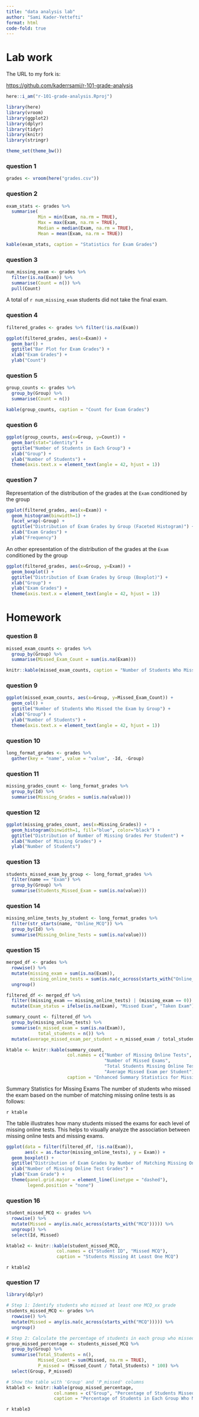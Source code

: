 ```yaml
---
title: "data analysis lab"
author: "Sami Kader-Yettefti"
format: html
code-fold: true
---
```


# Lab work

The URL to my fork is: 

<https://github.com/kaderrsami/r-101-grade-analysis>

```r
here::i_am("r-101-grade-analysis.Rproj")

library(here)
library(vroom)
library(ggplot2)
library(dplyr)
library(tidyr)
library(knitr)
library(stringr)

theme_set(theme_bw())
```

### question 1

```r
grades <- vroom(here("grades.csv"))
```

### question 2

```r
exam_stats <- grades %>% 
  summarise(
            Min = min(Exam, na.rm = TRUE),
            Max = max(Exam, na.rm = TRUE),
            Median = median(Exam, na.rm = TRUE),
            Mean = mean(Exam, na.rm = TRUE))
```

```r
kable(exam_stats, caption = "Statistics for Exam Grades")
```

### question 3

```r
num_missing_exam <- grades %>%
  filter(is.na(Exam)) %>%
  summarise(Count = n()) %>%
  pull(Count)
```

A total of `r num_missing_exam` students did not take the final exam.

### question 4

```r
filtered_grades <- grades %>% filter(!is.na(Exam))

ggplot(filtered_grades, aes(x=Exam)) +
  geom_bar() +
  ggtitle("Bar Plot for Exam Grades") +
  xlab("Exam Grades") +
  ylab("Count")
```

### question 5

```r
group_counts <- grades %>%
  group_by(Group) %>%
  summarise(Count = n())
```

```r
kable(group_counts, caption = "Count for Exam Grades")
```

### question 6

```r
ggplot(group_counts, aes(x=Group, y=Count)) +
  geom_bar(stat="identity") +
  ggtitle("Number of Students in Each Group") +
  xlab("Group") +
  ylab("Number of Students") +
  theme(axis.text.x = element_text(angle = 42, hjust = 1))
```

### question 7

Representation of the distribution of the grades at the `Exam` conditioned by the group


```r
ggplot(filtered_grades, aes(x=Exam)) +
  geom_histogram(binwidth=1) +
  facet_wrap(~Group) +
  ggtitle("Distribution of Exam Grades by Group (Faceted Histogram)") +
  xlab("Exam Grades") +
  ylab("Frequency")
```

An other epresentation of the distribution of the grades at the `Exam` conditioned by the group

```r
ggplot(filtered_grades, aes(x=Group, y=Exam)) +
  geom_boxplot() +
  ggtitle("Distribution of Exam Grades by Group (Boxplot)") +
  xlab("Group") +
  ylab("Exam Grades") +
  theme(axis.text.x = element_text(angle = 42, hjust = 1))
```
# Homework

### question 8

```r
missed_exam_counts <- grades %>%
  group_by(Group) %>%
  summarise(Missed_Exam_Count = sum(is.na(Exam)))
```

```r
knitr::kable(missed_exam_counts, caption = "Number of Students Who Missed the Exam in Each Group")
```

### question 9

```r
ggplot(missed_exam_counts, aes(x=Group, y=Missed_Exam_Count)) +
  geom_col() +
  ggtitle("Number of Students Who Missed the Exam by Group") +
  xlab("Group") +
  ylab("Number of Students") +
  theme(axis.text.x = element_text(angle = 42, hjust = 1))
```

### question 10

```r
long_format_grades <- grades %>%
  gather(key = "name", value = "value", -Id, -Group)
```

### question 11

```r
missing_grades_count <- long_format_grades %>%
  group_by(Id) %>%
  summarise(Missing_Grades = sum(is.na(value)))
```

### question 12

```r
ggplot(missing_grades_count, aes(x=Missing_Grades)) +
  geom_histogram(binwidth=1, fill="blue", color="black") +
  ggtitle("Distribution of Number of Missing Grades Per Student") +
  xlab("Number of Missing Grades") +
  ylab("Number of Students")
```

### question 13

```r
students_missed_exam_by_group <- long_format_grades %>%
  filter(name == "Exam") %>%
  group_by(Group) %>%
  summarise(Students_Missed_Exam = sum(is.na(value)))
```

### question 14

```r
missing_online_tests_by_student <- long_format_grades %>%
  filter(str_starts(name, "Online_MCQ")) %>%
  group_by(Id) %>%
  summarise(Missing_Online_Tests = sum(is.na(value)))
```

### question 15

```r
merged_df <- grades %>%
  rowwise() %>%
  mutate(missing_exam = sum(is.na(Exam)),
         missing_online_tests = sum(is.na(c_across(starts_with("Online_MCQ"))))) %>%
  ungroup()

filtered_df <- merged_df %>%
  filter((missing_exam == missing_online_tests) | (missing_exam == 0)) %>%
  mutate(Exam_status = ifelse(is.na(Exam), "Missed Exam", "Taken Exam"))

summary_count <- filtered_df %>%
  group_by(missing_online_tests) %>%
  summarise(n_missed_exam = sum(is.na(Exam)),
            total_students = n()) %>%
  mutate(average_missed_exam_per_student = n_missed_exam / total_students)

ktable <- knitr::kable(summary_count, 
                       col.names = c("Number of Missing Online Tests", 
                                     "Number of Missed Exams",
                                     "Total Students Missing Online Tests",
                                     "Average Missed Exam per Student"),
                       caption = "Enhanced Summary Statistics for Missing Exams")


```
Summary Statistics for Missing Exams
The number of students who missed the exam based on the number of matching missing online tests is as follows:

`r ktable`

The table illustrates how many students missed the exams for each level of missing online tests. This helps to visually analyze the association between missing online tests and missing exams.

```r
ggplot(data = filter(filtered_df, !is.na(Exam)),
       aes(x = as.factor(missing_online_tests), y = Exam)) +
  geom_boxplot() +
  ggtitle("Distribution of Exam Grades by Number of Matching Missing Online Test Grades") +
  xlab("Number of Missing Online Test Grades") +
  ylab("Exam Grade") +
  theme(panel.grid.major = element_line(linetype = "dashed"),
        legend.position = "none")
```

### question 16

```r
student_missed_MCQ <- grades %>%
  rowwise() %>%
  mutate(Missed = any(is.na(c_across(starts_with("MCQ"))))) %>%
  ungroup() %>%
  select(Id, Missed)

ktable2 <- knitr::kable(student_missed_MCQ, 
                   col.names = c("Student ID", "Missed MCQ"),
                   caption = "Students Missing At Least One MCQ")
```

`r ktable2`

### question 17

```r
library(dplyr)

# Step 1: Identify students who missed at least one MCQ_xx grade
students_missed_MCQ <- grades %>%
  rowwise() %>%
  mutate(Missed = any(is.na(c_across(starts_with("MCQ"))))) %>%
  ungroup()

# Step 2: Calculate the percentage of students in each group who missed at least one MCQ_xx grade
group_missed_percentage <- students_missed_MCQ %>%
  group_by(Group) %>%
  summarise(Total_Students = n(),
            Missed_Count = sum(Missed, na.rm = TRUE),
            P_missed = (Missed_Count / Total_Students) * 100) %>%
  select(Group, P_missed)

# Show the table with 'Group' and 'P_missed' columns
ktable3 <- knitr::kable(group_missed_percentage, 
                  col.names = c("Group", "Percentage of Students Missed MCQ"),
                  caption = "Percentage of Students in Each Group Who Missed At Least One MCQ")
```

`r ktable3`
